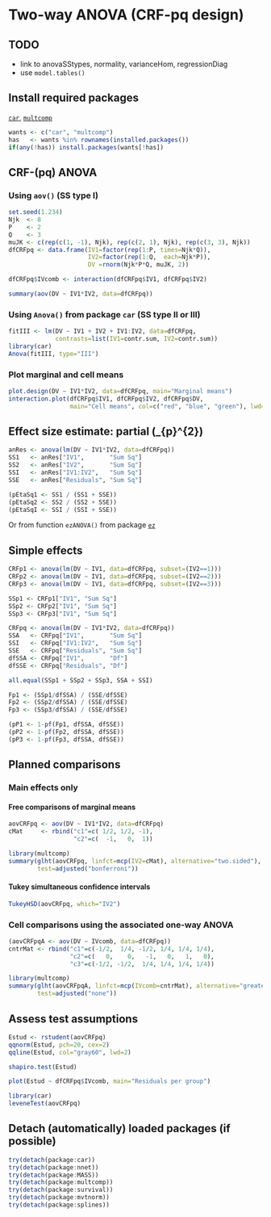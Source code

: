 Two-way ANOVA (CRF-pq design)
=========================

TODO
-------------------------

 - link to anovaSStypes, normality, varianceHom, regressionDiag
 - use `model.tables()`

Install required packages
-------------------------

[`car`](http://cran.r-project.org/package=car), [`multcomp`](http://cran.r-project.org/package=multcomp)

```r
wants <- c("car", "multcomp")
has   <- wants %in% rownames(installed.packages())
if(any(!has)) install.packages(wants[!has])
```

CRF-\(pq\) ANOVA
-------------------------

### Using `aov()` (SS type I)

```r
set.seed(1.234)
Njk  <- 8
P    <- 2
Q    <- 3
muJK <- c(rep(c(1, -1), Njk), rep(c(2, 1), Njk), rep(c(3, 3), Njk))
dfCRFpq <- data.frame(IV1=factor(rep(1:P, times=Njk*Q)),
                      IV2=factor(rep(1:Q,  each=Njk*P)),
                      DV =rnorm(Njk*P*Q, muJK, 2))
```

```r
dfCRFpq$IVcomb <- interaction(dfCRFpq$IV1, dfCRFpq$IV2)
```

```r
summary(aov(DV ~ IV1*IV2, data=dfCRFpq))
```

### Using `Anova()` from package `car` (SS type II or III)

```r
fitIII <- lm(DV ~ IV1 + IV2 + IV1:IV2, data=dfCRFpq,
             contrasts=list(IV1=contr.sum, IV2=contr.sum))
library(car)
Anova(fitIII, type="III")
```

### Plot marginal and cell means

```r
plot.design(DV ~ IV1*IV2, data=dfCRFpq, main="Marginal means")
interaction.plot(dfCRFpq$IV1, dfCRFpq$IV2, dfCRFpq$DV,
                 main="Cell means", col=c("red", "blue", "green"), lwd=2)
```

Effect size estimate: partial \(\hat{\eta}_{p}^{2}\)
-------------------------

```r
anRes <- anova(lm(DV ~ IV1*IV2, data=dfCRFpq))
SS1   <- anRes["IV1",       "Sum Sq"]
SS2   <- anRes["IV2",       "Sum Sq"]
SSI   <- anRes["IV1:IV2",   "Sum Sq"]
SSE   <- anRes["Residuals", "Sum Sq"]
```

```r
(pEtaSq1 <- SS1 / (SS1 + SSE))
(pEtaSq2 <- SS2 / (SS2 + SSE))
(pEtaSqI <- SSI / (SSI + SSE))
```

Or from function `ezANOVA()` from package [`ez`](http://cran.r-project.org/package=ez)

Simple effects
-------------------------

```r
CRFp1 <- anova(lm(DV ~ IV1, data=dfCRFpq, subset=(IV2==1)))
CRFp2 <- anova(lm(DV ~ IV1, data=dfCRFpq, subset=(IV2==2)))
CRFp3 <- anova(lm(DV ~ IV1, data=dfCRFpq, subset=(IV2==3)))
```

```r
SSp1 <- CRFp1["IV1", "Sum Sq"]
SSp2 <- CRFp2["IV1", "Sum Sq"]
SSp3 <- CRFp3["IV1", "Sum Sq"]
```

```r
CRFpq <- anova(lm(DV ~ IV1*IV2, data=dfCRFpq))
SSA   <- CRFpq["IV1",       "Sum Sq"]
SSI   <- CRFpq["IV1:IV2",   "Sum Sq"]
SSE   <- CRFpq["Residuals", "Sum Sq"]
dfSSA <- CRFpq["IV1",       "Df"]
dfSSE <- CRFpq["Residuals", "Df"]
```

```r
all.equal(SSp1 + SSp2 + SSp3, SSA + SSI)
```

```r
Fp1 <- (SSp1/dfSSA) / (SSE/dfSSE)
Fp2 <- (SSp2/dfSSA) / (SSE/dfSSE)
Fp3 <- (SSp3/dfSSA) / (SSE/dfSSE)
```

```r
(pP1 <- 1-pf(Fp1, dfSSA, dfSSE))
(pP2 <- 1-pf(Fp2, dfSSA, dfSSE))
(pP3 <- 1-pf(Fp3, dfSSA, dfSSE))
```

Planned comparisons
-------------------------

### Main effects only

#### Free comparisons of marginal means

```r
aovCRFpq <- aov(DV ~ IV1*IV2, data=dfCRFpq)
cMat     <- rbind("c1"=c( 1/2, 1/2, -1),
                  "c2"=c(  -1,   0,  1))

library(multcomp)
summary(glht(aovCRFpq, linfct=mcp(IV2=cMat), alternative="two.sided"),
        test=adjusted("bonferroni"))
```

#### Tukey simultaneous confidence intervals

```r
TukeyHSD(aovCRFpq, which="IV2")
```

### Cell comparisons using the associated one-way ANOVA

```r
(aovCRFpqA <- aov(DV ~ IVcomb, data=dfCRFpq))
cntrMat <- rbind("c1"=c(-1/2,  1/4, -1/2, 1/4, 1/4, 1/4),
                 "c2"=c(   0,    0,   -1,   0,   1,   0),
                 "c3"=c(-1/2, -1/2,  1/4, 1/4, 1/4, 1/4))
```

```r
library(multcomp)
summary(glht(aovCRFpqA, linfct=mcp(IVcomb=cntrMat), alternative="greater"),
        test=adjusted("none"))
```

Assess test assumptions
-------------------------

```r
Estud <- rstudent(aovCRFpq)
qqnorm(Estud, pch=20, cex=2)
qqline(Estud, col="gray60", lwd=2)
```

```r
shapiro.test(Estud)
```

```r
plot(Estud ~ dfCRFpq$IVcomb, main="Residuals per group")
```

```r
library(car)
leveneTest(aovCRFpq)
```

Detach (automatically) loaded packages (if possible)
-------------------------

```r
try(detach(package:car))
try(detach(package:nnet))
try(detach(package:MASS))
try(detach(package:multcomp))
try(detach(package:survival))
try(detach(package:mvtnorm))
try(detach(package:splines))
```
